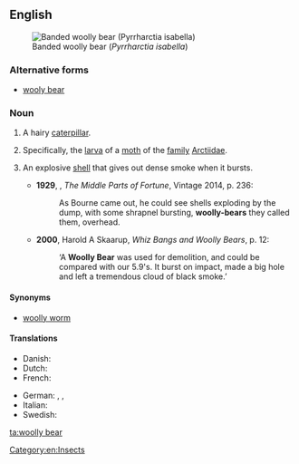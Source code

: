 ==English==
[[File:Woolly-Bear-Caterpillar.jpg|thumbnail|Banded woolly bear (''Pyrrharctia isabella'')]]
===Alternative forms===
* [[wooly bear]]

===Noun===
{{en-noun|head=[[woolly]] [[bear]]}}

# {{context|colloquial|lang=en}} A hairy [[caterpillar]].
# Specifically, the [[larva]] of a [[moth]] of the [[family]] [[Arctiidae]].
# {{context|military slang|historical|lang=en}} An explosive [[shell]] that gives out dense smoke when it bursts.
#* '''1929''', {{w|Frederic Manning}}, ''The Middle Parts of Fortune'', Vintage 2014, p. 236:
#*: As Bourne came out, he could see shells exploding by the dump, with some shrapnel bursting, '''woolly-bears''' they called them, overhead.
#* '''2000''', Harold A Skaarup, ''Whiz Bangs and Woolly Bears'', p. 12: 
#*:‘A '''Woolly Bear''' was used for demolition, and could be compared with our 5.9's. It burst on impact, made a big hole and left a tremendous cloud of black smoke.’

====Synonyms====
* [[woolly worm]]

====Translations====
{{trans-top|hairy caterpillar}}
* Danish: {{t-needed|da}}
* Dutch: {{t|nl|behaarde rups|c}}
* French: {{t-needed|fr}}
{{trans-mid}}
* German: {{t|de|Haarraupe|f}}, {{t|de|haarige Raupe|f}}, {{t|de|behaarte Raupe|f}}
* Italian: {{t-needed|it}}
* Swedish: {{t-needed|sv}}
{{trans-bottom}}

{{trans-top|larva of a moth of the family Arctiidae}}
{{trans-mid}}
{{trans-bottom}}

{{trans-top|explosive shell}}
{{trans-mid}}
{{trans-bottom}}

[[Category:en:Insects]]

[[ta:woolly bear]]